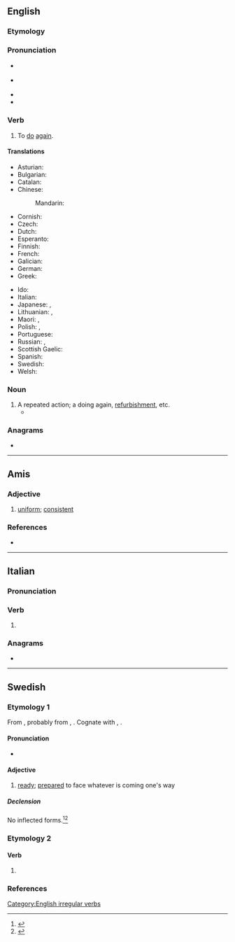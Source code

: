 {{also|rēdo|redő}}
==English==

===Etymology===
{{prefix|en|re|do}}

===Pronunciation===
* {{a|verb}} {{IPA|en|/ɹiˈduː/}}
* {{a|noun}} {{IPA|en|/ˈɹiːdu/}}
* {{audio|en|en-us-redo.ogg|Audio (US)}}
* {{rhymes|en|uː|iːdu|s=2|q1=verb|q2=noun}}

===Verb===
{{en-verb|redoes|redoing|redid|redone}}

# To [[do]] [[again]].
#: {{syn|en|rework}}
#: {{ant|en|undo}}

====Translations====
{{trans-top|to do again}}
* Asturian: {{t|ast|refacer}}
* Bulgarian: {{t+|bg|преправям}}
* Catalan: {{t+|ca|refer}}
* Chinese:
*: Mandarin: {{t|cmn|重做|tr=chóngzuò|sc=Hani}}
* Cornish: {{t|kw|daswul}}
* Czech: {{t|cs|předělat}}
* Dutch: {{t+|nl|herdoen}}
* Esperanto: {{t|eo|refari}}
* Finnish: {{t|fi|[[tehdä]] [[uudestaan]]}}
* French: {{t+|fr|refaire}}
* Galician: {{t|gl|refacer}}
* German: {{t|de|[[noch einmal]] [[machen]]}}
* Greek: {{t+|el|ξανακάνω}}
{{trans-mid}}
* Ido: {{t+|io|riagar}}
* Italian: {{t+|it|rifare}}
* Japanese: {{t|ja|やり直す|tr=やりなおす, yarinaosu|sc=Jpan}}, {{t|ja|[[再び]][[やる]]|tr=ふたたびやる, futatabi yaru|sc=Jpan}}
* Lithuanian: {{t|lt|perdaryti}}, {{t+|lt|perdirbti}}
* Maori: {{t|mi|tārua}}, {{t|mi|tukurua}}
* Polish: {{t+|pl|przerabiać|impf}}, {{t+|pl|przerobić|pf}}
* Portuguese: {{t+|pt|refazer}}
* Russian: {{t+|ru|переде́лывать|impf}}, {{t+|ru|переде́лать|pf}}
* Scottish Gaelic: {{t|gd|ath-dhèan}}
* Spanish: {{t+|es|rehacer}}
* Swedish: {{t+|sv|göra om}}
* Welsh: {{t|cy|ail-wneud}}
{{trans-bottom}}

===Noun===
{{en-noun}}

# A repeated action; a doing again, [[refurbishment]], etc.
#* {{quote-journal|en|date=June 1, 2008|author=C. J. Hughes|title=Where Change Is Underfoot, and Overhead|work=New York Times|url=http://www.nytimes.com/2008/06/01/realestate/01living.html
|passage=Eight years ago, the apartment cost $292,000, and the three '''redos''' totaled $48,000, but though he has no plans to sell, he thinks he could get $600,000 for the place today.}}

===Anagrams===
* {{anagrams|en|a=deor|Dore|EDRO|Oder|dero|doer|orde|rode|roed}}

[[Category:English irregular verbs]]

----

==Amis==

===Adjective===
{{head|ami|adjective}}

# [[uniform]]; [[consistent]]

===References===
* {{R:ami:Dictionary of the Central Dialect of Amis}}

----

==Italian==

===Pronunciation===
{{it-pr|rèdo}}

===Verb===
{{head|it|verb form}}

# {{infl of|it|redare||1|s|pres|ind}}

===Anagrams===
* {{anagrams|it|a=deor|-edro|orde|rode}}

----

==Swedish==

===Etymology 1===
From {{der|sv|gmq-osw|rēþo}}, probably from {{der|sv|gml|rēde}}, {{m|gml|reide}}.
Cognate with {{cog|da|rede}}, {{cog|is|reiður}}.

====Pronunciation====
* {{audio|sv|Sv-redo.ogg|audio}}

====Adjective====
{{sv-adj|peri}}

# [[ready]]; [[prepared]] to face whatever is coming one's way

=====Declension=====
No inflected forms.<ref>{{R:svenska.se|saol}}</ref><ref>{{R:svenska.se|so}}</ref>

===Etymology 2===
{{nonlemma}}

====Verb====
{{head|sv|verb form}}

# {{sv-verb-form-past|rida|plural of=red}}

===References===
<references/>